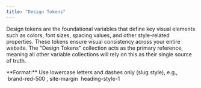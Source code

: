 ```yaml
---
title: "Design Tokens"
---
```


Design tokens are the foundational variables that define key visual elements such as colors, font sizes, spacing values, and other style-related properties. These tokens ensure visual consistency across your entire website. The "Design Tokens" collection acts as the primary reference, meaning all other variable collections will rely on this as their single source of truth.

<Info>
  **Format:** Use lowercase letters and dashes only (slug style), e.g.,  brand-red-500 , site-margin  heading-style-1 
</Info>